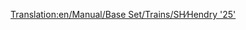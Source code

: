 [[Translation:en/Manual/Base Set/Trains/SH∕Hendry '25']]
{{en/Manual/Base Set/Trains/Trains|Image=[[File:en/Manual/Base Set/Trains/Shhendry25.png]]
|Cost=£17,578 ($35.156)
|Speed=128 km/h (80 mph)
|Weight=72 t
|Power=1,250 hp (932 kW)
|Annual=£1,447 ($2.894)
|Designed=1962
|Lifespan=18
|Capacity=N/A
|Description=This is the first diesel engine capable of pulling heavy loads. It is weaker than the [[en/Manual/Base Set/Trains/UU '37']]; hardly better than the [[en/Manual/Base Set/Trains/Ginzu 'A4']] and inferior to the [[en/Manual/Base Set/Trains/SH '8P']]. It is best used for light or medium loads, filling the role of a "secondary workhorse", which the [[en/Manual/Base Set/Trains/Chaney 'Jubilee']] had in the beginning of the game. 
|Real-life=[http://en.wikipedia.org/wiki/British_Rail_Class_25 British Rail Class 25]
}}